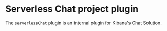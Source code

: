 # Serverless Chat project plugin

The `serverlessChat` plugin is an internal plugin for Kibana's Chat Solution.
